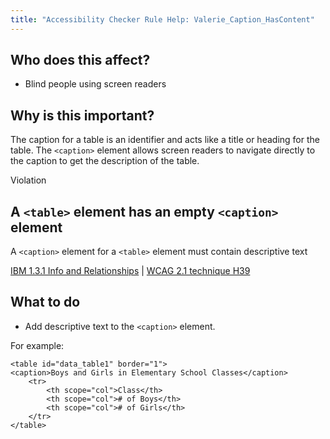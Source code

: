 ```yaml
---
title: "Accessibility Checker Rule Help: Valerie_Caption_HasContent"
---
```


<div className="toolHelp">
<Row>
<Column colLg={5} colMd={3} colSm={4} className="toolLeft">

## Who does this affect?

 * Blind people using screen readers

## Why is this important?

The caption for a table is an identifier and acts like a title or heading for the table. The `<caption>` element allows screen readers to navigate directly to the caption to get the description of the table.

</Column>
<Column colLg={11} colMd={5} colSm={4} className="toolMain">

<div id="locLevel" className="level-violation">Violation</div>

## A `<table>` element has an empty `<caption>` element
A `<caption>` element for a `<table>` element must contain descriptive text

[IBM 1.3.1 Info and Relationships](http://www.ibm.com/able/guidelines/ci162/info_and_relationships.html) | [WCAG 2.1 technique H39](https://www.w3.org/WAI/WCAG21/Techniques/html/H39)

<div id="locSnippet"></div>

## What to do

* Add descriptive text to the `<caption>` element.

For example:
```
<table id="data_table1" border="1">
<caption>Boys and Girls in Elementary School Classes</caption>
	<tr>
		<th scope="col">Class</th>
		<th scope="col"># of Boys</th>
		<th scope="col"># of Girls</th>
	</tr>
</table>
```

</Column>
</Row>
</div>

